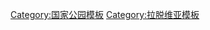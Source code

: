 {{Navbox
|name = 拉脱维亚国家公园
|title = [[拉脱维亚]][[波罗的海三国国家公园列表|国家公园]]
|state = {{{state|autocollapse}}}
|listclass = hlist
|titlestyle = background:#9BCB65
|image = 
|list1 = 
*[[戈雅國家公園]]
*[[凱邁里國家公園]]
*[[拉兹纳国家公园]]
*[[斯里特国家公园]]
}}<noinclude>
{{collapsible option}}

[[Category:国家公园模板]]
[[Category:拉脱维亚模板]]
</noinclude>